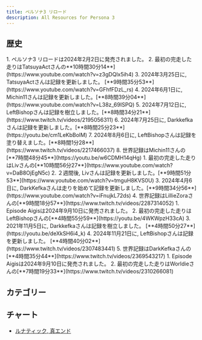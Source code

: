 ```yaml
---
title: ペルソナ3 リロード
description: All Resources for Persona 3
---
```



<DocsHero 
    content="ペルソナ3 リロードはペルソナ３のリメイク。"
    srcUrl={cover}
    alt="Persona 3 Cover"
/>

<LinkCard title="ランキング" href="https://www.speedrun.com/p3r" description="投稿されたRTA動画を観るようにSpeedrun.comへ"/>

## 歴史
<Tabs>
<TabItem label="ルナティック, 真エンド - PC版">
        <Steps>
            1. ペルソナ3 リロードは2024年2月2日に発売されました。
            2. 最初の完走した走りはTatsuyaActさんの**10時間30分14**](https://www.youtube.com/watch?v=z3gDQlx5ih4)
            3. 2024年3月25日に, TatsuyaActさんは記録を更新しました。 [**9時間35分53**](https://www.youtube.com/watch?v=GFhfFDzL_rs)
            4. 2024年6月1日に, Michin11さんは記録を更新しました。[**8時間39分04**](https://www.youtube.com/watch?v=L38z_69ISPQ)
            5. 2024年7月12日に, LeftBishopさんは記録を樹立しました。[**8時間34分21**](https://www.twitch.tv/videos/2195056311)
            6. 2024年7月25日に, Darkkefkaさんは記録を更新しました。[**8時間25分23**](https://youtu.be/cm1LeKbBolM)
            7. 2024年8月6日に, LeftBishopさんは記録を塗り替えました。[**8時間1分28**](https://www.twitch.tv/videos/2217466037)
            8. 世界記録はMichin11さんの[**7時間48分45**](https://youtu.be/w6CDMH14qHg)
        </Steps>
    </TabItem>
    <TabItem label="ルナティック, 真エンド - 機種版">
        <Steps>
           1. 最初の完走した走りはLivさんの[**10時間56分27**](https://www.youtube.com/watch?v=DaB8OjEgN5c)
	   2. ２週間後, Livさんは記録を更新しました。[**9時間51分53**](https://www.youtube.com/watch?v=tmguH8KVS0U)
	   3. 2024年4月6日に, DarkKefkaさんは走りを始めて記録を更新しました。[**9時間34分56**](https://www.youtube.com/watch?v=iFnujkL72ds)
	   4. 世界記録はLillieZoraさんの[**9時間18分57**](https://www.twitch.tv/videos/2287314052)
        </Steps>
    </TabItem>
<TabItem label="ハートレス, Episode Aigis - PC版">
        <Steps>
            1. Episode Aigisは2024年9月10日に発売されました。
            2. 最初の完走した走りはLeftBishopさんの[**4時間55分59**](https://youtu.be/4WKWpzH33cA)
            3. 2021年11月5日に, Darkkefkaさんは記録を樹立しました。 [**4時間50分27**](https://youtu.be/deXkSH6i4_k)
            4. 2024年11月21日に, LeftBishopさんは記録を更新しました。 [**4時間40分02**](https://www.twitch.tv/videos/2307483441)
            5. 世界記録はDarkKefkaさんの[**4時間35分44**](https://www.twitch.tv/videos/2369543217)
        </Steps>
    </TabItem>
<TabItem label="ハートレス, Episode Aigis - 機種版">
        <Steps>
             1. Episode Aigisは2024年9月10日に発売されました。
             2. 最初の完走した走りはWorldieさんの[**7時間19分33**](https://www.twitch.tv/videos/2310266081)
        </Steps>
    </TabItem>
</Tabs>


## カテゴリー
<CardGrid>
    <Card title="ノーマル, 真エンド"></Card>
    <Card title="ルナティック, 真エンド"></Card>
</CardGrid>

## チャート
- [ルナティック, 真エンド](https://docs.google.com/document/d/17m72zqLohfoLH842zDwP2BnByJhnKhh-R518vVn9VY4/edit?usp=drivesdk)